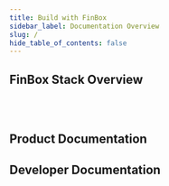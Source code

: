 ```yaml
---
title: Build with FinBox
sidebar_label: Documentation Overview
slug: /
hide_table_of_contents: false
---
```



## FinBox Stack Overview

<div class="row">

<div class="col">
    <RedisCard 
      title="Overview of our stack" 
      img="/img/finbox_fluency.svg"
      description="An overview of the FinBox Credit Stack" 
      page="/finbox-overview/"
        />
</div>

<div class="col"><br></br></div>
</div>

## Product Documentation

<div class="row">

<div class="col">
    <RedisCard 
        title="What can you build?" 
        img="/img/What_can_you_build.svg"
        description="See the various credit products that you can build" 
        page="/product/build/buy-now-pay-later"
        />
</div>

<div class="col">
  <RedisCard
    title="Building Blocks"
    img="/img/Building_block.svg"
    description="A primer on digital lending and its components"
    page="/product/block/customer-onboarding"
  />
</div>

</div>



<div class="row">

<div class="col">
  <RedisCard
    title="Product suite"
    img="/img/Product_suite.svg"
    description="Introduction to our products and their features"
    page="/product/products/buy-now-pay-later-stack"
  />
</div>

<div class="col">
    <RedisCard 
        title="Integrations" 
        img = "/img/integrations.svg"
        description="Supported Platforms, banks, lenders, and integrations" 
        page="/product/integrations"
        />
</div>

 </div>


<div class="row">

<div class="col">
    <RedisCard 
        title="Whats the right strategy for you?" 
        img="/img/Strategy.svg"
        description="Pick the right digital credit program for your organization" 
        page="/product/persona/b2b-ecommerce"
        />
</div>

<div class="col">
    <RedisCard 
        title="Product Manager's checklist" 
        img="/img/PMs_Checklist.svg"
        description="The end-to-end process of going live with FinBox Credit Stack" 
        page="/product/pm-checklist"
        />
</div>

</div>

## Developer Documentation


<div class="row">

<div class="col">
  <RedisCard
    title="Get-Started"
    img="/img/Get_started.svg"
    description="Everything you need to get started with integrating our stack"
    page="/product/get-started"
  />
</div>

<div class="col">
  <RedisCard
    title="Go-live checklist"
    img="/img/Go_Live_checklist.svg"
    description="Everything you need to do to go live with your digital credit program"
    page="/product/go-live"
  />
</div>
</div>

<div class="row">


<div class="col">
  <RedisCard
    title="Developer Documentation"
    img="/img/Developers_Docs.svg"
    description="Leverage device data to build advanced underwriting models"
    page="/dev/docs/"
  />
</div>

<div class="col">
<br></br>
</div>

</div>